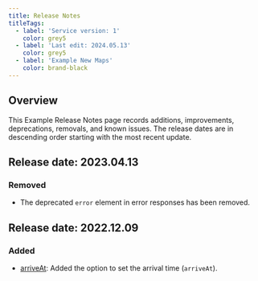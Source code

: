 ```yaml
---
title: Release Notes
titleTags:
  - label: 'Service version: 1'
    color: grey5
  - label: 'Last edit: 2024.05.13'
    color: grey5
  - label: 'Example New Maps'
    color: brand-black
---
```


## Overview

This Example Release Notes page records additions, improvements, deprecations, removals, and known issues. The release dates are in descending order starting with the most recent update.

## Release date: 2023.04.13

### Removed

- The deprecated `error` element in error responses has been removed.

## Release date: 2022.12.09

### Added

- [arriveAt](/long-distance-ev-routing-api/documentation/Example-New-maps/long-distance-ev-routing): Added the option to set the arrival time (`arriveAt`).
